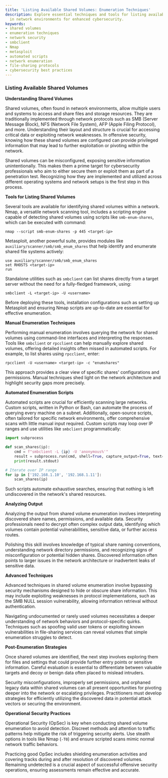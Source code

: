 ```yaml
---
title: 'Listing Available Shared Volumes: Enumeration Techniques'
description: Explore essential techniques and tools for listing available shared volumes
  in network environments for enhanced cybersecurity.
keywords:
- shared volumes
- enumeration techniques
- network security
- smbclient
- Nmap
- metasploit
- automated scripts
- network enumeration
- file-sharing protocols
- cybersecurity best practices
---
```


### Listing Available Shared Volumes

**Understanding Shared Volumes**

Shared volumes, often found in network environments, allow multiple users and systems to access and share files and storage resources. They are traditionally implemented through network protocols such as SMB (Server Message Block), NFS (Network File System), AFP (Apple Filing Protocol), and more. Understanding their layout and structure is crucial for accessing critical data or exploiting network weaknesses. In offensive security, knowing how these shared volumes are configured can provide privileged information that may lead to further exploitation or pivoting within the network.

Shared volumes can be misconfigured, exposing sensitive information unintentionally. This makes them a prime target for cybersecurity professionals who aim to either secure them or exploit them as part of a penetration test. Recognizing how they are implemented and utilized across different operating systems and network setups is the first step in this process.

**Tools for Listing Shared Volumes**

Several tools are available for identifying shared volumes within a network. Nmap, a versatile network scanning tool, includes a scripting engine capable of detecting shared volumes using scripts like `smb-enum-shares`, which can be executed with command: 

```
nmap --script smb-enum-shares -p 445 <target-ip>
```

Metasploit, another powerful suite, provides modules like `auxiliary/scanner/smb/smb_enum_shares` that help identify and enumerate shared file systems actively:

```
use auxiliary/scanner/smb/smb_enum_shares
set RHOSTS <target-ip>
run
```

Standalone utilities such as `smbclient` can list shares directly from a target server without the need for a fully-fledged framework, using:

```
smbclient -L <target-ip> -U <username>
```

Before deploying these tools, installation configurations such as setting up Metasploit and ensuring Nmap scripts are up-to-date are essential for effective enumeration.

**Manual Enumeration Techniques**

Performing manual enumeration involves querying the network for shared volumes using command-line interfaces and interpreting the responses. Tools like `smbclient` or `rpcclient` can help manually explore shared volumes, offering detailed insights often missed in automated scripts. For example, to list shares using `rpcclient`, enter:

```
rpcclient -U <username> <target-ip> -c "enumshares"
```

This approach provides a clear view of specific shares' configurations and permissions. Manual techniques shed light on the network architecture and highlight security gaps more precisely.

**Automated Enumeration Scripts**

Automated scripts are crucial for efficiently scanning large networks. Custom scripts, written in Python or Bash, can automate the process of querying every machine on a subnet. Additionally, open-source scripts, often tailored for specific network environments, offer comprehensive scans with little manual input required. Custom scripts may loop over IP ranges and use utilities like `smbclient` programmatically:

```python
import subprocess

def scan_shares(ip):
    cmd = f"smbclient -L {ip} -U 'anonymous%'"
    result = subprocess.run(cmd, shell=True, capture_output=True, text=True)
    print(result.stdout)

# Iterate over IP range
for ip in ['192.168.1.10', '192.168.1.11']:
    scan_shares(ip)
```

Such scripts automate exhaustive searches, ensuring that nothing is left undiscovered in the network's shared resources.

**Analyzing Output**

Analyzing the output from shared volume enumeration involves interpreting discovered share names, permissions, and available data. Security professionals need to decrypt often complex output data, identifying which volumes contain potential vulnerabilities, sensitive data, or further access routes. 

Polishing this skill involves knowledge of typical share naming conventions, understanding network directory permissions, and recognizing signs of misconfiguration or potential hidden shares. Discovered information often points to larger issues in the network architecture or inadvertent leaks of sensitive data.

**Advanced Techniques**

Advanced techniques in shared volume enumeration involve bypassing security mechanisms designed to hide or obscure share information. This may include exploiting weaknesses in protocol implementations, such as the SMB NULL session vulnerability, allowing information retrieval without authentication. 

Navigating undocumented or rarely used volumes necessitates a deeper understanding of network behaviors and protocol-specific quirks. Techniques such as spoofing valid user tokens or exploiting known vulnerabilities in file-sharing services can reveal volumes that simple enumeration struggles to detect.

**Post-Enumeration Strategies**

Once shared volumes are identified, the next step involves exploring them for files and settings that could provide further entry points or sensitive information. Careful evaluation is essential to differentiate between valuable targets and decoy or benign data often placed to mislead intruders.

Security misconfigurations, improperly set permissions, and orphaned legacy data within shared volumes can all present opportunities for pivoting deeper into the network or escalating privileges. Practitioners must develop strategies for efficiently utilizing the discovered data in potential attack vectors or securing the environment.

**Operational Security Practices**

Operational Security (OpSec) is key when conducting shared volume enumeration to avoid detection. Discreet methods and attention to traffic patterns help mitigate the risk of triggering security alerts. Use stealth options in tools like Nmap (`-T0`) and ensure scripted scans mimic normal network traffic behaviors.

Practicing good OpSec includes shielding enumeration activities and covering tracks during and after resolution of discovered volumes. Remaining undetected is a crucial aspect of successful offensive security operations, ensuring assessments remain effective and accurate.